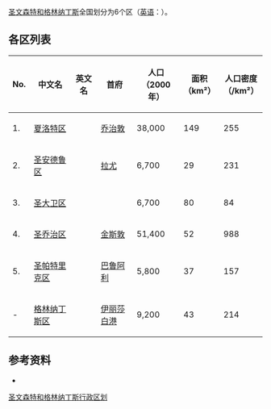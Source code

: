 {{Map of Saint Vincent and the Grenadines}}
[[圣文森特和格林纳丁斯|圣文森特和格林纳丁斯]]全国划分为6个区（[[英语|英语]]：{{lang|en|parishes}}）。

== 各区列表 ==
{| class="wikitable sortable" 
|- 
! No.
! 中文名
! 英文名 
! 首府
! 人口<br>（2000年） 
! 面积<br />（km²） 
! 人口密度<br />（/km²）
|-
|  1. || [[夏洛特区|夏洛特区]] || {{lang|en|Charlotte}} || [[乔治敦_(圣文森特和格林纳丁斯)|乔治敦]] || 38,000 || 149 || 255
|-
|  2. || [[圣安德鲁区_(聖文森及格瑞那丁)|圣安德鲁区]] || {{lang|en|Saint Andrew}} || [[拉尤|拉尤]] || 6,700 || 29 || 231
|-
|  3. ||  [[圣大衛区|圣大卫区]] || {{lang|en|Saint David}} || {{Link-en|沙托布莱尔|Chateaubelair}} || 6,700 || 80 ||  84
|-
|  4. || [[圣乔治区_(聖文森及格瑞那丁)|圣乔治区]] || {{lang|en|Saint George}} || [[金斯敦_(圣文森特和格林纳丁斯)|金斯敦]] || 51,400 || 52 || 988
|-
|  5. || [[圣派屈克区_(聖文森及格瑞那丁)|圣帕特里克区]] || {{lang|en|Saint Patrick}} || [[巴鲁阿利|巴鲁阿利]] || 5,800 || 37 || 157
|-
| - || [[格瑞那丁区|格林纳丁斯区]] || {{lang|en|Grenadines}} || [[伊丽莎白港_(圣文森特和格林纳丁斯)|伊丽莎白港]] || 9,200 || 43 || 214
|}

== 参考资料 ==
*{{cite web|url=http://statoids.com/uvc.html|title=Parishes of Saint Vincent and the Grenadines|title_zh=圣文森特和格林纳丁斯区份|publisher=[[Statoids|Statoids]]|date=2007年4月20日|accessdate=2008-03-27|archive-date=2008-04-02|archive-url=https://web.archive.org/web/20080402045925/http://www.statoids.com/uvc.html|dead-url=no}}

{{圣文森特和格林纳丁斯区份}}
{{美洲题目|行政区划}}

[[Category:圣文森特和格林纳丁斯行政区划|]]